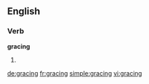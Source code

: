 ==English==

===Verb===
'''gracing'''

# {{present participle of|[[grace]]}}

[[de:gracing]]
[[fr:gracing]]
[[simple:gracing]]
[[vi:gracing]]